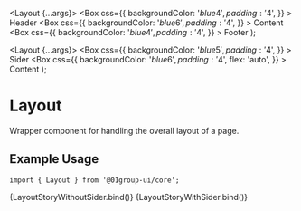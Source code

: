 
<Meta title="Components/Layouts/Layout" component={[Layout]} argTypes={{}} />

  <Layout {...args}>
    <Box
      css={{
        backgroundColor: '$blue4',
        padding: '$4',
      }}
    >
      Header
    </Box>
    <Box
      css={{
        backgroundColor: '$blue6',
        padding: '$4',
      }}
    >
      Content
    </Box>
    <Box
      css={{
        backgroundColor: '$blue4',
        padding: '$4',
      }}
    >
      Footer
    </Box>
  </Layout>
);

  <Layout {...args}>
    <Box
      css={{
        backgroundColor: '$blue5',
        padding: '$4',
      }}
    >
      Sider
    </Box>
    <Box
      css={{
        backgroundColor: '$blue6',
        padding: '$4',
        flex: 'auto',
      }}
    >
      Content
    </Box>
  </Layout>
);

# Layout

Wrapper component for handling the overall layout of a page.

## Example Usage

```tsx
import { Layout } from '@01group-ui/core';
```

<Canvas columns={2} withSource="close">
  <Story name="Basic Layout">{LayoutStoryWithoutSider.bind()}</Story>
  <Story
    name="Sider Layout"
    args={{
      as: 'section',
      hasSider: true,
    }}
  >
    {LayoutStoryWithSider.bind()}
  </Story>
</Canvas>

<ArgsTable story="Sider Layout" />
